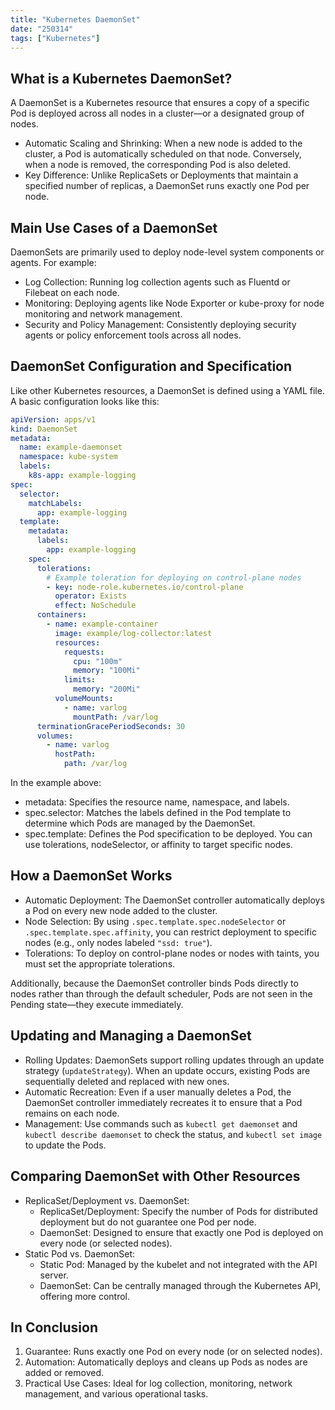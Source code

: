 ```yaml
---
title: "Kubernetes DaemonSet"
date: "250314"
tags: ["Kubernetes"]
---
```


## What is a Kubernetes DaemonSet?

A DaemonSet is a Kubernetes resource that ensures a copy of a specific Pod is deployed across all nodes in a cluster—or a designated group of nodes.

- Automatic Scaling and Shrinking: When a new node is added to the cluster, a Pod is automatically scheduled on that node. Conversely, when a node is removed, the corresponding Pod is also deleted.
- Key Difference: Unlike ReplicaSets or Deployments that maintain a specified number of replicas, a DaemonSet runs exactly one Pod per node.

## Main Use Cases of a DaemonSet

DaemonSets are primarily used to deploy node-level system components or agents. For example:

- Log Collection: Running log collection agents such as Fluentd or Filebeat on each node.
- Monitoring: Deploying agents like Node Exporter or kube-proxy for node monitoring and network management.
- Security and Policy Management: Consistently deploying security agents or policy enforcement tools across all nodes.

## DaemonSet Configuration and Specification

Like other Kubernetes resources, a DaemonSet is defined using a YAML file. A basic configuration looks like this:

```yaml
apiVersion: apps/v1
kind: DaemonSet
metadata:
  name: example-daemonset
  namespace: kube-system
  labels:
    k8s-app: example-logging
spec:
  selector:
    matchLabels:
      app: example-logging
  template:
    metadata:
      labels:
        app: example-logging
    spec:
      tolerations:
        # Example toleration for deploying on control-plane nodes
        - key: node-role.kubernetes.io/control-plane
          operator: Exists
          effect: NoSchedule
      containers:
        - name: example-container
          image: example/log-collector:latest
          resources:
            requests:
              cpu: "100m"
              memory: "100Mi"
            limits:
              memory: "200Mi"
          volumeMounts:
            - name: varlog
              mountPath: /var/log
      terminationGracePeriodSeconds: 30
      volumes:
        - name: varlog
          hostPath:
            path: /var/log
```

In the example above:

- metadata: Specifies the resource name, namespace, and labels.
- spec.selector: Matches the labels defined in the Pod template to determine which Pods are managed by the DaemonSet.
- spec.template: Defines the Pod specification to be deployed. You can use tolerations, nodeSelector, or affinity to target specific nodes.

## How a DaemonSet Works

- Automatic Deployment: The DaemonSet controller automatically deploys a Pod on every new node added to the cluster.
- Node Selection: By using `.spec.template.spec.nodeSelector` or `.spec.template.spec.affinity`, you can restrict deployment to specific nodes (e.g., only nodes labeled `"ssd: true"`).
- Tolerations: To deploy on control-plane nodes or nodes with taints, you must set the appropriate tolerations.

Additionally, because the DaemonSet controller binds Pods directly to nodes rather than through the default scheduler, Pods are not seen in the Pending state—they execute immediately.

## Updating and Managing a DaemonSet

- Rolling Updates: DaemonSets support rolling updates through an update strategy (`updateStrategy`). When an update occurs, existing Pods are sequentially deleted and replaced with new ones.
- Automatic Recreation: Even if a user manually deletes a Pod, the DaemonSet controller immediately recreates it to ensure that a Pod remains on each node.
- Management: Use commands such as `kubectl get daemonset` and `kubectl describe daemonset` to check the status, and `kubectl set image` to update the Pods.

## Comparing DaemonSet with Other Resources

- ReplicaSet/Deployment vs. DaemonSet:
  - ReplicaSet/Deployment: Specify the number of Pods for distributed deployment but do not guarantee one Pod per node.
  - DaemonSet: Designed to ensure that exactly one Pod is deployed on every node (or selected nodes).
- Static Pod vs. DaemonSet:
  - Static Pod: Managed by the kubelet and not integrated with the API server.
  - DaemonSet: Can be centrally managed through the Kubernetes API, offering more control.

## In Conclusion

1. Guarantee: Runs exactly one Pod on every node (or on selected nodes).
2. Automation: Automatically deploys and cleans up Pods as nodes are added or removed.
3. Practical Use Cases: Ideal for log collection, monitoring, network management, and various operational tasks.
